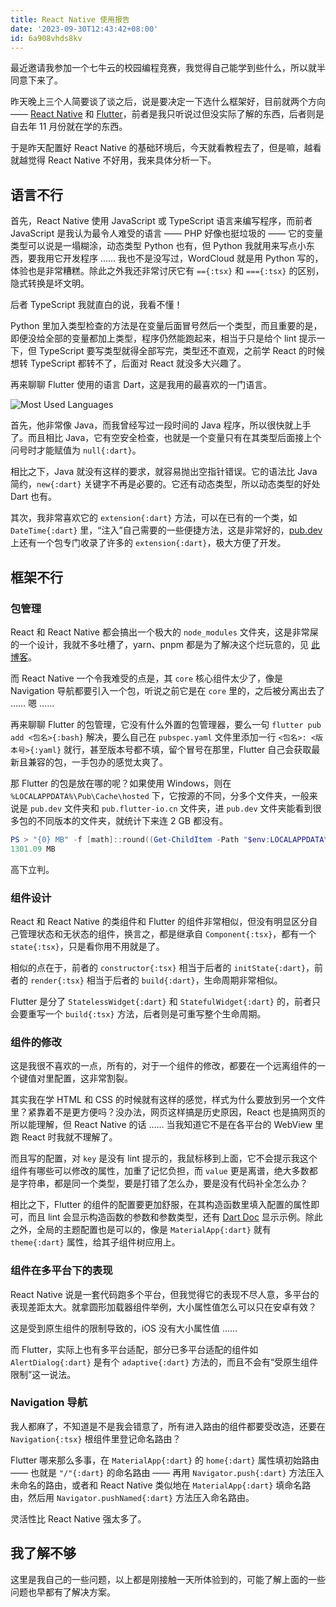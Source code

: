 ```yaml
---
title: React Native 使用报告
date: '2023-09-30T12:43:42+08:00'
id: 6a908vhds8kv
---
```


最近邀请我参加一个七牛云的校园编程竞赛，我觉得自己能学到些什么，所以就半同意下来了。

昨天晚上三个人简要谈了谈之后，说是要决定一下选什么框架好，目前就两个方向 —— [React Native](https://reactnative.dev) 和 [Flutter](https://flutter.dev)，前者是我只听说过但没实际了解的东西，后者则是自去年 11 月份就在学的东西。

于是昨天配置好 React Native 的基础环境后，今天就看教程去了，但是嘛，越看就越觉得 React Native 不好用，我来具体分析一下。

## 语言不行

首先，React Native 使用 JavaScript 或 TypeScript 语言来编写程序，而前者 JavaScript 是我认为最令人难受的语言 —— PHP 好像也挺垃圾的 —— 它的变量类型可以说是一塌糊涂，动态类型 Python 也有，但 Python 我就用来写点小东西，要我用它开发程序 …… 我也不是没写过，WordCloud 就是用 Python 写的，体验也是非常糟糕。除此之外我还非常讨厌它有 `=={:tsx}` 和 `==={:tsx}` 的区别，隐式转换是坏文明。

后者 TypeScript 我就直白的说，我看不懂！

Python 里加入类型检查的方法是在变量后面冒号然后一个类型，而且重要的是，即便没给全部的变量都加上类型，程序仍然能跑起来，相当于只是给个 lint 提示一下，但 TypeScript 要写类型就得全部写完，类型还不直观，之前学 React 的时候想转 TypeScript 都转不了，后面对 React 就没多大兴趣了。

再来聊聊 Flutter 使用的语言 Dart，这是我用的最喜欢的一门语言。

![Most Used Languages](https://github-readme-stats-seven-xi-24.vercel.app/api/top-langs/?username=Cierra-Runis&show_icons=true&title_color=ad80ff&icon_color=ff8000&text_color=9f9f9f&bg_color=22272E00&layout=compact&langs_count=10&border_radius=16&size_weight=1&count_weight=0&hide=cmake,c%2B%2B&exclude_repo=github-readme-stats,LiteLoaderQQNT)

首先，他非常像 Java，而我曾经写过一段时间的 Java 程序，所以很快就上手了。而且相比 Java，它有空安全检查，也就是一个变量只有在其类型后面接上个问号时才能赋值为 `null{:dart}`。

相比之下，Java 就没有这样的要求，就容易抛出空指针错误。它的语法比 Java 简约，`new{:dart}` 关键字不再是必要的。它还有动态类型，所以动态类型的好处 Dart 也有。

其次，我非常喜欢它的 `extension{:dart}` 方法，可以在已有的一个类，如 `DateTime{:dart}` 里，“注入”自己需要的一些便捷方法，这是非常好的，[pub.dev](https://pub.dev) 上还有一个包专门收录了许多的 `extension{:dart}`，极大方便了开发。

## 框架不行

### 包管理

React 和 React Native 都会搞出一个极大的 `node_modules` 文件夹，这是非常屎的一个设计，我就不多吐槽了，yarn、pnpm 都是为了解决这个烂玩意的，见 [此博客](https://gadzan.com/npm-yarn-pnpm)。

而 React Native 一个令我难受的点是，其 `core` 核心组件太少了，像是 Navigation 导航都要引入一个包，听说之前它是在 `core` 里的，之后被分离出去了 …… 嗯 ……

再来聊聊 Flutter 的包管理，它没有什么外置的包管理器，要么一句 `flutter pub add <包名>{:bash}` 解决，要么自己在 `pubspec.yaml` 文件里添加一行 `<包名>: <版本号>{:yaml}` 就行，甚至版本号都不填，留个冒号在那里，Flutter 自己会获取最新且兼容的包，一手包办的感觉太爽了。

那 Flutter 的包是放在哪的呢？如果使用 Windows，则在 `%LOCALAPPDATA%\Pub\Cache\hosted` 下，它按源的不同，分多个文件夹，一般来说是 `pub.dev` 文件夹和 `pub.flutter-io.cn` 文件夹，进 `pub.dev` 文件夹能看到很多包的不同版本的文件夹，就统计下来连 2 GB 都没有。

```powershell
PS > "{0} MB" -f [math]::round((Get-ChildItem -Path "$env:LOCALAPPDATA\Pub\" -Recurse | Measure-Object -Property Length -Sum).Sum / 1MB, 2)
1301.09 MB
```

高下立判。

### 组件设计

React 和 React Native 的类组件和 Flutter 的组件非常相似，但没有明显区分自己管理状态和无状态的组件，换言之，都是继承自 `Component{:tsx}`，都有一个 `state{:tsx}`，只是看你用不用就是了。

相似的点在于，前者的 `constructor{:tsx}` 相当于后者的 `initState{:dart}`，前者的 `render{:tsx}` 相当于后者的 `build{:dart}`，生命周期非常相似。

Flutter 是分了 `StatelessWidget{:dart}` 和 `StatefulWidget{:dart}` 的，前者只会要重写一个 `build{:tsx}` 方法，后者则是可重写整个生命周期。

### 组件的修改

这是我很不喜欢的一点，所有的，对于一个组件的修改，都要在一个远离组件的一个键值对里配置，这非常割裂。

其实我在学 HTML 和 CSS 的时候就有这样的感觉，样式为什么要放到另一个文件里？紧靠着不是更方便吗？没办法，网页这样搞是历史原因，React 也是搞网页的所以能理解，但 React Native 的话 …… 当我知道它不是在各平台的 WebView 里跑 React 时我就不理解了。

而且写的配置，对 `key` 是没有 lint 提示的，我鼠标移到上面，它不会提示我这个组件有哪些可以修改的属性，加重了记忆负担，而 `value` 更是离谱，绝大多数都是字符串，都是同一个类型，要是打错了怎么办，要是没有代码补全怎么办？

相比之下，Flutter 的组件的配置要更加舒服，在其构造函数里填入配置的属性即可，而且 lint 会显示构造函数的参数和参数类型，还有 [Dart Doc](https://dart.dev/tools/dart-doc) 显示示例。除此之外，全局的主题配置也是可以的，像是 `MaterialApp{:dart}` 就有 `theme{:dart}` 属性，给其子组件树应用上。

### 组件在多平台下的表现

React Native 说是一套代码跑多个平台，但我觉得它的表现不尽人意，多平台的表现差距太大。就拿圆形加载器组件举例，大小属性值怎么可以只在安卓有效？

这是受到原生组件的限制导致的，iOS 没有大小属性值 ……

而 Flutter，实际上也有多平台适配，部分已多平台适配的组件如 `AlertDialog{:dart}` 是有个 `adaptive{:dart}` 方法的，而且不会有“受原生组件限制”这一说法。

### Navigation 导航

我人都麻了，不知道是不是我会错意了，所有进入路由的组件都要受改造，还要在 `Navigation{:tsx}` 根组件里登记命名路由？

Flutter 哪来那么多事，在 `MaterialApp{:dart}` 的 `home{:dart}` 属性填初始路由 —— 也就是 `"/"{:dart}` 的命名路由 —— 再用 `Navigator.push{:dart}` 方法压入未命名的路由，或者和 React Native 类似地在 `MaterialApp{:dart}` 填命名路由，然后用 `Navigator.pushNamed{:dart}` 方法压入命名路由。

灵活性比 React Native 强太多了。

## 我了解不够

这里是我自己的一些问题，以上都是刚接触一天所体验到的，可能了解上面的一些问题也早都有了解决方案。
